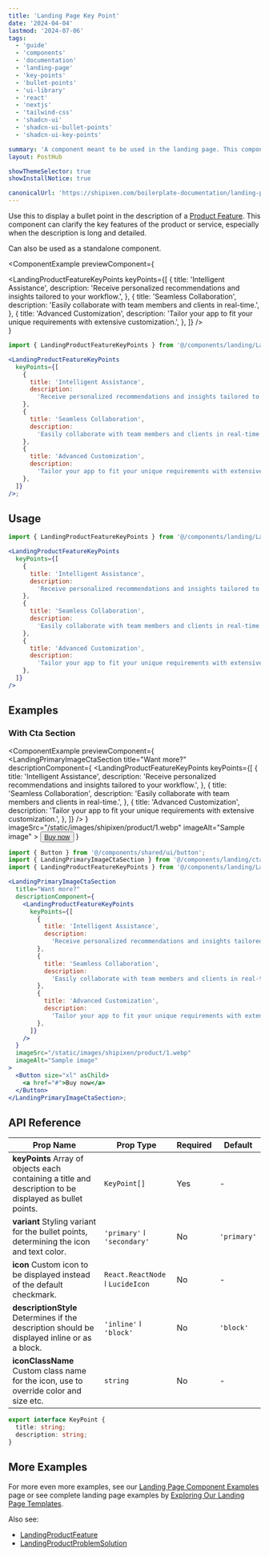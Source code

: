 ```yaml
---
title: 'Landing Page Key Point'
date: '2024-04-04'
lastmod: '2024-07-06'
tags:
  - 'guide'
  - 'components'
  - 'documentation'
  - 'landing-page'
  - 'key-points'
  - 'bullet-points'
  - 'ui-library'
  - 'react'
  - 'nextjs'
  - 'tailwind-css'
  - 'shadcn-ui'
  - 'shadcn-ui-bullet-points'
  - 'shadcn-ui-key-points'

summary: 'A component meant to be used in the landing page. This component displays bullet points (key features) in the description of LandingProductFeature.'
layout: PostHub

showThemeSelector: true
showInstallNotice: true

canonicalUrl: 'https://shipixen.com/boilerplate-documentation/landing-page-components/feature-key-points'
---
```


Use this to display a bullet point in the description of a [Product Feature](/boilerplate-documentation/landing-page-components/product-feature). This component can clarify the key features of the product or service, especially when the description is long and detailed.

Can also be used as a standalone component.

<ComponentExample
  previewComponent={
    <div className="p-6">
      <LandingProductFeatureKeyPoints
        keyPoints={[
          {
            title: 'Intelligent Assistance',
            description:
              'Receive personalized recommendations and insights tailored to your workflow.',
          },
          {
            title: 'Seamless Collaboration',
            description:
              'Easily collaborate with team members and clients in real-time.',
          },
          {
            title: 'Advanced Customization',
            description:
              'Tailor your app to fit your unique requirements with extensive customization.',
          },
        ]}
      />
    </div>
  }
>

```jsx
import { LandingProductFeatureKeyPoints } from '@/components/landing/LandingProductFeatureKeyPoints';

<LandingProductFeatureKeyPoints
  keyPoints={[
    {
      title: 'Intelligent Assistance',
      description:
        'Receive personalized recommendations and insights tailored to your workflow.',
    },
    {
      title: 'Seamless Collaboration',
      description:
        'Easily collaborate with team members and clients in real-time.',
    },
    {
      title: 'Advanced Customization',
      description:
        'Tailor your app to fit your unique requirements with extensive customization.',
    },
  ]}
/>;
```

</ComponentExample>

## Usage

```jsx
import { LandingProductFeatureKeyPoints } from '@/components/landing/LandingProductFeatureKeyPoints';
```

```jsx
<LandingProductFeatureKeyPoints
  keyPoints={[
    {
      title: 'Intelligent Assistance',
      description:
        'Receive personalized recommendations and insights tailored to your workflow.',
    },
    {
      title: 'Seamless Collaboration',
      description:
        'Easily collaborate with team members and clients in real-time.',
    },
    {
      title: 'Advanced Customization',
      description:
        'Tailor your app to fit your unique requirements with extensive customization.',
    },
  ]}
/>
```

## Examples

### With Cta Section

<ComponentExample
  previewComponent={
    <LandingPrimaryImageCtaSection
      title="Want more?"
      descriptionComponent={
        <LandingProductFeatureKeyPoints
          keyPoints={[
            {
              title: 'Intelligent Assistance',
              description:
                'Receive personalized recommendations and insights tailored to your workflow.',
            },
            {
              title: 'Seamless Collaboration',
              description:
                'Easily collaborate with team members and clients in real-time.',
            },
            {
              title: 'Advanced Customization',
              description:
                'Tailor your app to fit your unique requirements with extensive customization.',
            },
          ]}
        />
      }
      imageSrc="/static/images/shipixen/product/1.webp"
      imageAlt="Sample image"
    >
      <Button size="xl" asChild>
        <a href="#">
          Buy now
        </a>
      </Button>
    </LandingPrimaryImageCtaSection>
  }
>

```jsx
import { Button } from '@/components/shared/ui/button';
import { LandingPrimaryImageCtaSection } from '@/components/landing/cta/LandingPrimaryCta';
import { LandingProductFeatureKeyPoints } from '@/components/landing/LandingProductFeatureKeyPoints';

<LandingPrimaryImageCtaSection
  title="Want more?"
  descriptionComponent={
    <LandingProductFeatureKeyPoints
      keyPoints={[
        {
          title: 'Intelligent Assistance',
          description:
            'Receive personalized recommendations and insights tailored to your workflow.',
        },
        {
          title: 'Seamless Collaboration',
          description:
            'Easily collaborate with team members and clients in real-time.',
        },
        {
          title: 'Advanced Customization',
          description:
            'Tailor your app to fit your unique requirements with extensive customization.',
        },
      ]}
    />
  }
  imageSrc="/static/images/shipixen/product/1.webp"
  imageAlt="Sample image"
>
  <Button size="xl" asChild>
    <a href="#">Buy now</a>
  </Button>
</LandingPrimaryImageCtaSection>;
```

</ComponentExample>

## API Reference

| Prop Name                                                                                                               | Prop Type                   | Required | Default     |
| ----------------------------------------------------------------------------------------------------------------------- | --------------------------- | -------- | ----------- |
| **keyPoints** <Tippy>Array of objects each containing a title and description to be displayed as bullet points.</Tippy> | `KeyPoint[]`                | Yes      | -           |
| **variant** <Tippy>Styling variant for the bullet points, determining the icon and text color.</Tippy>                  | `'primary'` ǀ `'secondary'` | No       | `'primary'` |
| **icon** <Tippy>Custom icon to be displayed instead of the default checkmark.</Tippy>                                  | `React.ReactNode` ǀ `LucideIcon`          | No       | -           |
| **descriptionStyle** <Tippy>Determines if the description should be displayed inline or as a block.</Tippy>             | `'inline'` ǀ `'block'`                  | No       | `'block'`   |
| **iconClassName** <Tippy>Custom class name for the icon, use to override color and size etc.</Tippy>                                                      | `string`                        | No       | -           |

```ts
export interface KeyPoint {
  title: string;
  description: string;
}
```

## More Examples

For more even more examples, see our <a href="/demo/landing-page-component-examples" className="fancy-link">Landing Page Component Examples</a> page or see complete landing page examples by <a href="/demo/landing-page-templates" className="fancy-link">Exploring Our Landing Page Templates</a>.

Also see:

- [LandingProductFeature](/boilerplate-documentation/landing-page-components/product-feature)
- [LandingProductProblemSolution](/boilerplate-documentation/landing-page-components/product-problem-solution)
